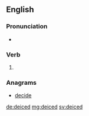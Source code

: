 ==English==

===Pronunciation===
* {{rhymes|aɪst|lang=en}}

===Verb===
{{head|en|verb form}}

# {{en-past of|deice}}

===Anagrams===
* [[decide#English|decide]]

[[de:deiced]]
[[mg:deiced]]
[[sv:deiced]]
